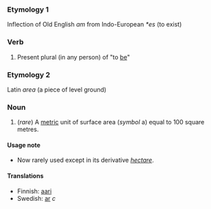===Etymology 1===
Inflection of Old English ''am'' from Indo-European ''*es'' (to exist)
===Verb===
#Present plural (in any person) of "to [[be]]" 

===Etymology 2===
Latin ''area'' (a piece of level ground)

===Noun===
#(''rare'') A [[metric]] unit of surface area (''symbol'' a) equal to 100 square metres.

====Usage note====
*Now rarely used except in its derivative ''[[hectare]]''.

====Translations====
*Finnish: [[aari]]
*Swedish: [[ar]] ''c''